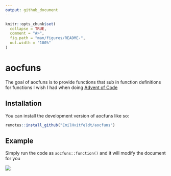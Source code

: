 ```yaml
---
output: github_document
---
```


<!-- README.md is generated from README.Rmd. Please edit that file -->

```r
knitr::opts_chunk$set(
  collapse = TRUE,
  comment = "#>",
  fig.path = "man/figures/README-",
  out.width = "100%"
)
```

# aocfuns

<!-- badges: start -->
<!-- badges: end -->

The goal of aocfuns is to provide functions that sub in function definitions for functions I wish I had when doing [Advent of Code](https://adventofcode.com/)

## Installation

You can install the development version of aocfuns like so:

``` r
remotes::install_github("EmilHvitfeldt/aocfuns")
```

## Example

Simply run the code as `aocfuns::function()` and it will modify the document for you

![](man/readme-example.gif)
